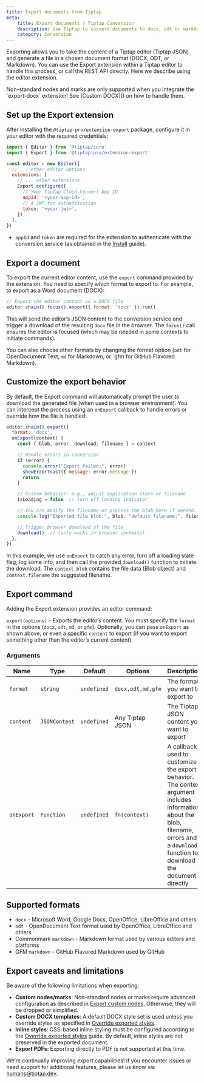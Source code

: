 ```yaml
---
title: Export documents from Tiptap
meta:
    title: Export documents | Tiptap Conversion
    description: Use Tiptap to convert documents to docx, odt or markdown to and from Tiptap JSON
    category: Conversion
---
```



Exporting allows you to take the content of a Tiptap editor (Tiptap JSON) and generate a file in a chosen document format (DOCX, ODT, or Markdown).
You can use the Export extension within a Tiptap editor to handle this process, or call the REST API directly. Here we describe using the editor extension.

<Callout title="Custom extensions, nodes and marks" variant="warning">
    Non-standard nodes and marks are only supported when you integrate the `export-docx` extension!
    See [Custom DOCX]() on how to handle them.
</Callout>

## Set up the Export extension
After installing the `@tiptap-pro/extension-export` package, configure it in your editor with the required credentials:

```jsx
import { Editor } from '@tiptap/core'
import { Export } from '@tiptap-pro/extension-export'

const editor = new Editor({
  // ... other editor options
  extensions: [
    // ... other extensions
    Export.configure({
      // Your Tiptap Cloud Convert App ID
      appId: '<your-app-id>',
      // A JWT for authentication
      token: '<your-jwt>',
    }),
  ],
})
```

- `appId` and `token` are required for the extension to authenticate with the conversion service (as obtained in the [Install](/conversion/getting-started/install) guide).

## Export a document
To export the current editor content, use the `export` command provided by the extension. You need to specify which format to export to. For example, to export as a Word document (DOCX):

```jsx
// Export the editor content as a DOCX file
editor.chain().focus().export({ format: 'docx' }).run()
```

This will send the editor’s JSON content to the conversion service and trigger a download of the resulting `docx` file in the browser. The `focus()` call ensures the editor is focused (which may be needed in some contexts to initiate commands).

You can also choose other formats by changing the format option (`odt` for OpenDocument Text, `md` for Markdown, or `gfm for GitHub Flavored Markdown).

## Customize the export behavior
By default, the Export command will automatically prompt the user to download the generated file (when used in a browser environment). You can intercept the process using an `onExport` callback to handle errors or override how the file is handled:

```jsx
editor.chain().export({
  format: 'docx',
  onExport(context) {
    const { blob, error, download, filename } = context

    // Handle errors in conversion
    if (error) {
      console.error("Export failed:", error)
      showErrorToast({ message: error.message })
      return
    }

    // Custom behavior: e.g., adjust application state or filename
    isLoading = false  // turn off loading indicator

    // You can modify the filename or process the blob here if needed.
    console.log("Exported file blob:", blob, "default filename:", filename)

    // Trigger browser download of the file
    download()  // (only works in browser contexts)
  },
})
```

In this example, we use `onExport` to catch any error, turn off a loading state flag, log some info, and then call the provided `download()` function to initiate the download. The `context.blob` contains the file data (Blob object) and `context.filename` the suggested filename.

## Export command
Adding the Export extension provides an editor command:

`export(options)` – Exports the editor’s content. You must specify the `format` in the options (`docx`, `odt`, `md`, or `gfm`). Optionally, you can pass `onExport` as shown above, or even a specific `content` to export (if you want to export something other than the editor’s current content).

### Arguments

| Name       | Type          | Default     | Options           | Description                                                                                                                                                                              |
| ---------- | ------------- | ----------- | ----------------- | ---------------------------------------------------------------------------------------------------------------------------------------------------------------------------------------- |
| `format`   | `string`      | `undefined` | `docx,odt,md,gfm` | The format you want to export to                                                                                                                                                         |
| `content`  | `JSONContent` | `undefined` | Any Tiptap JSON   | The Tiptap JSON content you want to export                                                                                                                                               |
| `onExport` | `Function`    | `undefined` | `fn(context)`     | A callback used to customize the export behavior. The context argument includes information about the blob, filename, errors and a `download` function to download the document directly |

## Supported formats

- `docx` - Microsoft Word, Google Docs, OpenOffice, LibreOffice and others
- `odt` - OpenDocument Text format used by OpenOffice, LibreOffice and others
- Commonmark `markdown` - Markdown format used by various editors and platforms
- GFM `markdown` - GitHub Flavored Markdown used by GitHub

## Export caveats and limitations
Be aware of the following limitations when exporting:

- **Custom nodes/marks**: Non-standard nodes or marks require advanced configuration as described in [Export custom nodes](). Otherwise, they will be dropped or simplified.
- **Custom DOCX templates**: A default DOCX style set is used unless you override styles as specified in [Override exported styles]().
- **Inline styles**: CSS-based inline styling must be configured according to the [Override exported styles]() guide. By default, inline styles are not preserved in the exported document.
- **Export PDFs**: Exporting directly to PDF is not supported at this time.

We’re continually improving export capabilities! if you encounter issues or need support for additional features, please let us know via humans@tiptap.dev.